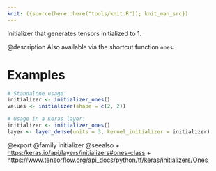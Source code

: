 ```yaml
---
knit: ({source(here::here("tools/knit.R")); knit_man_src})
---
```

Initializer that generates tensors initialized to 1.

@description
Also available via the shortcut function `ones`.

# Examples
```r
# Standalone usage:
initializer <- initializer_ones()
values <- initializer(shape = c(2, 2))
```

```r
# Usage in a Keras layer:
initializer <- initializer_ones()
layer <- layer_dense(units = 3, kernel_initializer = initializer)
```

@export
@family initializer
@seealso
+ <https:/keras.io/api/layers/initializers#ones-class>
+ <https://www.tensorflow.org/api_docs/python/tf/keras/initializers/Ones>

